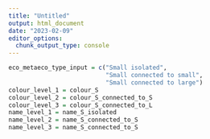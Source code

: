```yaml
---
title: "Untitled"
output: html_document
date: "2023-02-09"
editor_options: 
  chunk_output_type: console
---
```


```r
eco_metaeco_type_input = c("Small isolated", 
                           "Small connected to small",
                           "Small connected to large")
colour_level_1 = colour_S
colour_level_2 = colour_S_connected_to_S
colour_level_3 = colour_S_connected_to_L
name_level_1 = name_S_isolated
name_level_2 = name_S_connected_to_S
name_level_3 = name_S_connected_to_S
```